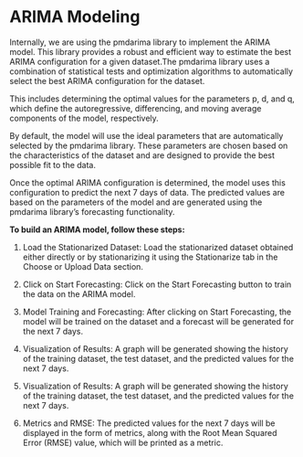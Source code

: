 # ARIMA Modeling

Internally, we are using the pmdarima library to implement the ARIMA model. This library provides a robust and efficient way to estimate the best ARIMA configuration for a given dataset.The pmdarima library uses a combination of statistical tests and optimization algorithms to automatically select the best ARIMA configuration for the dataset. 

This includes determining the optimal values for the parameters p, d, and q, which define the autoregressive, differencing, and moving average components of the model, respectively.

By default, the model will use the ideal parameters that are automatically selected by the pmdarima library. These parameters are chosen based on the characteristics of the dataset and are designed to provide the best possible fit to the data.

Once the optimal ARIMA configuration is determined, the model uses this configuration to predict the next 7 days of data. The predicted values are based on the parameters of the model and are generated using the pmdarima library's forecasting functionality.

**To build an ARIMA model, follow these steps:**

1. Load the Stationarized Dataset: Load the stationarized dataset obtained either directly or by stationarizing it using the Stationarize tab in the Choose or Upload Data section.

2. Click on Start Forecasting: Click on the Start Forecasting button to train the data on the ARIMA model.

3. Model Training and Forecasting: After clicking on Start Forecasting, the model will be trained on the dataset and a forecast will be generated for the next 7 days.

4. Visualization of Results: A graph will be generated showing the history of the training dataset, the test dataset, and the predicted values for the next 7 days.

5. Visualization of Results: A graph will be generated showing the history of the training dataset, the test dataset, and the predicted values for the next 7 days.

6. Metrics and RMSE: The predicted values for the next 7 days will be displayed in the form of metrics, along with the Root Mean Squared Error (RMSE) value, which will be printed as a metric.
